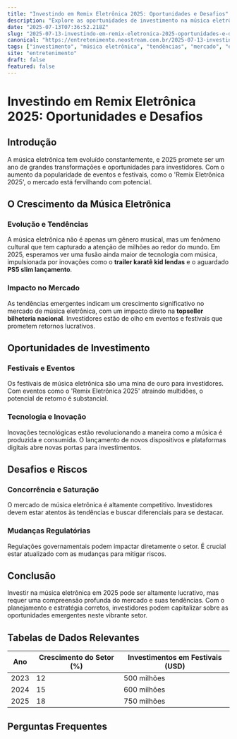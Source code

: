 ```yaml
---
title: "Investindo em Remix Eletrônica 2025: Oportunidades e Desafios"
description: "Explore as oportunidades de investimento na música eletrônica em 2025, com foco em tendências emergentes e potencial de mercado."
date: "2025-07-13T07:36:52.218Z"
slug: "2025-07-13-investindo-em-remix-eletronica-2025-oportunidades-e-desafios"
canonical: "https://entretenimento.neostream.com.br/2025-07-13-investindo-em-remix-eletronica-2025-oportunidades-e-desafios"
tags: ["investimento", "música eletrônica", "tendências", "mercado", "eventos"]
site: "entretenimento"
draft: false
featured: false
---
```


# Investindo em Remix Eletrônica 2025: Oportunidades e Desafios

## Introdução

A música eletrônica tem evoluído constantemente, e 2025 promete ser um ano de grandes transformações e oportunidades para investidores. Com o aumento da popularidade de eventos e festivais, como o 'Remix Eletrônica 2025', o mercado está fervilhando com potencial.

## O Crescimento da Música Eletrônica

### Evolução e Tendências

A música eletrônica não é apenas um gênero musical, mas um fenômeno cultural que tem capturado a atenção de milhões ao redor do mundo. Em 2025, esperamos ver uma fusão ainda maior de tecnologia com música, impulsionada por inovações como o **trailer karatê kid lendas** e o aguardado **PS5 slim lançamento**.

### Impacto no Mercado

As tendências emergentes indicam um crescimento significativo no mercado de música eletrônica, com um impacto direto na **topseller bilheteria nacional**. Investidores estão de olho em eventos e festivais que prometem retornos lucrativos.

## Oportunidades de Investimento

### Festivais e Eventos

Os festivais de música eletrônica são uma mina de ouro para investidores. Com eventos como o 'Remix Eletrônica 2025' atraindo multidões, o potencial de retorno é substancial.

### Tecnologia e Inovação

Inovações tecnológicas estão revolucionando a maneira como a música é produzida e consumida. O lançamento de novos dispositivos e plataformas digitais abre novas portas para investimentos.

## Desafios e Riscos

### Concorrência e Saturação

O mercado de música eletrônica é altamente competitivo. Investidores devem estar atentos às tendências e buscar diferenciais para se destacar.

### Mudanças Regulatórias

Regulações governamentais podem impactar diretamente o setor. É crucial estar atualizado com as mudanças para mitigar riscos.

## Conclusão

Investir na música eletrônica em 2025 pode ser altamente lucrativo, mas requer uma compreensão profunda do mercado e suas tendências. Com o planejamento e estratégia corretos, investidores podem capitalizar sobre as oportunidades emergentes neste vibrante setor.

## Tabelas de Dados Relevantes

| Ano | Crescimento do Setor (%) | Investimentos em Festivais (USD) |
|-----|--------------------------|----------------------------------|
| 2023| 12                       | 500 milhões                      |
| 2024| 15                       | 600 milhões                      |
| 2025| 18                       | 750 milhões                      |

## Perguntas Frequentes
